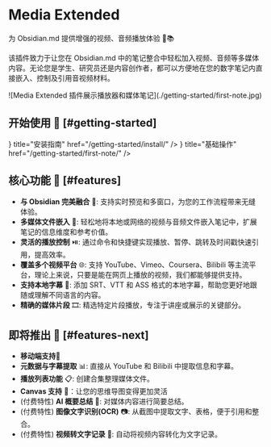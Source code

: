 
# Media Extended

为 Obsidian.md 提供增强的视频、音频播放体验 🎥📚 

该插件致力于让您在 Obsidian.md 中的笔记整合中轻松加入视频、音频等多媒体内容。无论您是学生、研究员还是内容创作者，都可以方便地在您的数字笔记内直接嵌入、控制及引用音视频材料。


<Bleed>
  ![Media Extended 插件展示播放器和媒体笔记](./getting-started/first-note.jpg)
</Bleed>

## 开始使用 🚀 [#getting-started]

<Cards>
  <Card
    icon={<FaDownload />}
    title="安装指南"
    href="/getting-started/install/"
  />
  <Card
    icon={<FaHammer />}
    title="基础操作"
    href="/getting-started/first-note/"
  />
</Cards>

## 核心功能 🌟 [#features]

- **与 Obsidian 完美融合** 🤝: 支持实时预览和多窗口，为您的工作流程带来无缝体验。
- **多媒体文件嵌入** 📁: 轻松地将本地或网络的视频与音频文件嵌入笔记中，扩展笔记的信息维度和参考价值。
- **灵活的播放控制** ⏯️: 通过命令和快捷键实现播放、暂停、跳转及时间戳快速引用，提高效率。
- **覆盖多个视频平台** 🌐: 支持 YouTube、Vimeo、Coursera、Bilibili 等主流平台，理论上来说，只要是能在网页上播放的视频，我们都能够提供支持。
- **支持本地字幕** 📑: 添加 SRT、VTT 和 ASS 格式的本地字幕，帮助您更好地跟随或理解不同语言的内容。
- **精确的媒体片段** 🎞️: 精选特定片段播放，专注于讲座或展示的关键部分。

## 即将推出 🔮 [#features-next]

- **移动端支持**📱
- **元数据与字幕提取** 📊: 直接从 YouTube 和 Bilibili 中提取信息和字幕。
- **播放列表功能** 📋: 创建合集整理媒体文件。
- **Canvas 支持** 🎨：让您的思维导图变得更加灵活
- (付费特性) **AI 概要总结** 🤖: 对媒体内容进行简要总结。
- (付费特性) **图像文字识别(OCR)** 📷: 从截图中提取文字、表格，便于引用和整合。
- (付费特性) **视频转文字记录** 📝: 自动将视频内容转化为文字记录。
